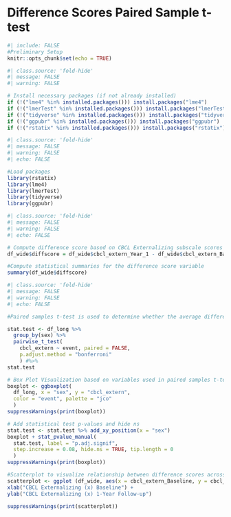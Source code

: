 # Difference Scores Paired Sample t-test

```r
#| include: FALSE
#Preliminary Setup
knitr::opts_chunk$set(echo = TRUE)
```

```r
#| class.source: 'fold-hide'
#| message: FALSE
#| warning: FALSE

# Install necessary packages (if not already installed)
if (!("lme4" %in% installed.packages())) install.packages("lme4")
if (!("lmerTest" %in% installed.packages())) install.packages("lmerTest")
if (!("tidyverse" %in% installed.packages())) install.packages("tidyverse")
if (!("ggpubr" %in% installed.packages())) install.packages("ggpubr")
if (!("rstatix" %in% installed.packages())) install.packages("rstatix")
```

```r
#| class.source: 'fold-hide'
#| message: FALSE
#| warning: FALSE
#| echo: FALSE

#Load packages
library(rstatix)
library(lme4)
library(lmerTest)
library(tidyverse)
library(ggpubr)
```

```r
#| class.source: 'fold-hide'
#| message: FALSE
#| warning: FALSE
#| echo: FALSE

# Compute difference score based on CBCL Externalizing subscale scores at baseline (t1) and 1-Year Follow-up (t2)
df_wide$diffscore = df_wide$cbcl_extern_Year_1 - df_wide$cbcl_extern_Baseline

#Compute statistical summaries for the difference score variable
summary(df_wide$diffscore)

```

```r
#| class.source: 'fold-hide'
#| message: FALSE
#| warning: FALSE
#| echo: FALSE

#Paired samples t-test is used to determine whether the average difference score on some outcome computed across two time points, differs between groups.

stat.test <- df_long %>%
  group_by(sex) %>%
  pairwise_t_test(
    cbcl_extern ~ event, paired = FALSE, 
    p.adjust.method = "bonferroni"
    ) #%>%
stat.test

# Box Plot Visualization based on variables used in paired samples t-test
boxplot <- ggboxplot(
  df_long, x = "sex", y = "cbcl_extern",
  color = "event", palette = "jco"
  )
suppressWarnings(print(boxplot))

# Add statistical test p-values and hide ns
stat.test <- stat.test %>% add_xy_position(x = "sex")
boxplot + stat_pvalue_manual(
  stat.test, label = "p.adj.signif", 
  step.increase = 0.08, hide.ns = TRUE, tip.length = 0
  )
suppressWarnings(print(boxplot))

#Scatterplot to visualize relationship between difference scores across groups
scatterplot <- ggplot (df_wide, aes(x = cbcl_extern_Baseline, y = cbcl_extern_Year_1, shape = sex)) + geom_point(size = 3) + geom_smooth(method = lm, se = F) +
xlab("CBCL Externalizing (x) Baseline") +
ylab("CBCL Externalizing (x) 1-Year Follow-up")

suppressWarnings(print(scatterplot))
```
